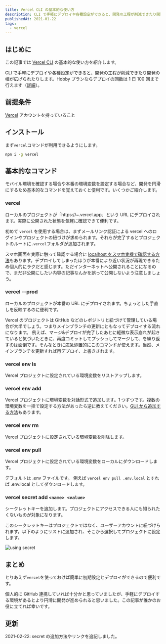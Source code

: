 ```yaml
---
title: Vercel CLI の基本的な使い方
description: CLI で手軽にデプロイや各種設定ができると、開発の工程が削減できたり開発の幅が広げられたりします
publishedAt: 2021-01-22
tags:
  - vercel
---
```


## はじめに

この記事では [Vercel CLI](https://vercel.com/docs/cli) の基本的な使い方を紹介します。

CLI で手軽にデプロイや各種設定ができると、開発の工程が削減できたり開発の幅が広げられたりします。Hobby プランならデプロイの回数は 1 日 100 回まで行えます（[詳細](https://vercel.com/docs/platform/limits)）。

## 前提条件

[Vercel](https://vercel.com/docs/cli) アカウントを持っていること

## インストール

まず`vercel`コマンドが利用できるようにします。

```bash
npm i -g vercel
```

## 基本的なコマンド

モバイル環境を確認する場合や本番の環境変数を設定する場合など、開発を円滑にするため基本的なコマンドを覚えておくと便利です。いくつかご紹介します。

### vercel

ローカルのプロジェクトが「https://~.vercel.app」という URL にデプロイされます。実際に公開された状態を気軽に確認できて便利です。

初めて `vercel` を使用する場合は、まずメールリンク認証による vercel へのログインやプロジェクトの紐づけが求められます。それらが完了するとプロジェクトのルートに`.vercel`フォルダが追加されます。

スマホ画面を実際に触って確認する場合に [localhost をスマホ実機で確認する方法](https://qiita.com/nanarya/items/8d01dfb4de434e7b8acc)もあります。デプロイしてしまったほうが本番により近い状況が再現できるため個人的にラクだと感じます。ただインターネットへ公開されることになるので、まだ非公開にしたい内容の記事なんかを誤って公開しないよう注意しましょう。

### vercel --prod

ローカルのプロジェクトが本番の URL にデプロイされます。ちょっとした手直しを反映するのに便利です。

Vercel のプロジェクトは GitHub などのレポジトリと紐づけて管理している場合が大半でしょう。つまりメインブランチの更新にともなってデプロイする流れになります。
例えば、マージ&デプロイが完了したあとに軽微な表示崩れが起きていると気づいたときに、再度コミットしてプッシュしてマージして、を繰り返すのは面倒です。そんなときに応急処置的にこのコマンドが使えます。当然、メインブランチを更新すれば再デプロイ、上書きされます。

### vercel env ls

Vercel プロジェクトに設定されている環境変数をリストアップします。

### vercel env add

Vercel プロジェクトに環境変数を対話形式で追加します。1 つずつです。複数の環境変数を一括で設定する方法があったら逆に教えてください。[GUI から追加する方法](https://vercel.com/docs/environment-variables)もあります。

### vercel env rm

Vercel プロジェクトに設定されている環境変数を削除します。

### vercel env pull

Vercel プロジェクトに設定されている環境変数をローカルにダウンロードします。

デフォルトは .env ファイルです。
例えば `vercel env pull .env.local` とすれば .env.local としてダウンロードします。

### vercel secret add `<name> <value>`

シークレットキーを追加します。プロジェクトにアクセスできる人にも知られたくないものが対象になります。

このシークレットキーはプロジェクトではなく、ユーザーアカウントに紐づけられます。以下のようにリストに追加され、そこから選択してプロジェクトに設定します。

![using secret](./using-secret.png)

## まとめ

とりあえず`vercel`を使っておけば簡単に初期設定とデプロイができるので便利です。

個人的に GitHub 連携していれば十分かと思っていましたが、手軽にデプロイする環境があるとより円滑に開発が進められると思いました。この記事が誰かのお役に立てれば幸いです。

## 更新

2021-02-22: secret の追加方法やリンクを追記しました。
